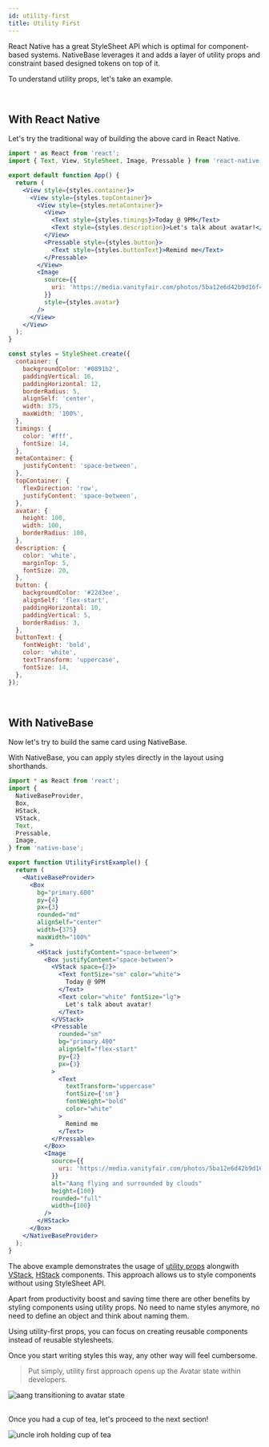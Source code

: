 ```yaml
---
id: utility-first
title: Utility First
---
```



React Native has a great StyleSheet API which is optimal for component-based systems. NativeBase leverages it and adds a layer of utility props and constraint based designed tokens on top of it.

To understand utility props, let's take an example.

<UtilityFirstExample />

<br />

## With React Native

Let's try the traditional way of building the above card in React Native.

<div style={{maxWidth: "100%", width:"800px"}}>

```jsx
import * as React from 'react';
import { Text, View, StyleSheet, Image, Pressable } from 'react-native';

export default function App() {
  return (
    <View style={styles.container}>
      <View style={styles.topContainer}>
        <View style={styles.metaContainer}>
          <View>
            <Text style={styles.timings}>Today @ 9PM</Text>
            <Text style={styles.description}>Let's talk about avatar!</Text>
          </View>
          <Pressable style={styles.button}>
            <Text style={styles.buttonText}>Remind me</Text>
          </Pressable>
        </View>
        <Image
          source={{
            uri: 'https://media.vanityfair.com/photos/5ba12e6d42b9d16f4545aa19/3:2/w_1998,h_1332,c_limit/t-Avatar-The-Last-Airbender-Live-Action.jpg',
          }}
          style={styles.avatar}
        />
      </View>
    </View>
  );
}

const styles = StyleSheet.create({
  container: {
    backgroundColor: '#0891b2',
    paddingVertical: 16,
    paddingHorizontal: 12,
    borderRadius: 5,
    alignSelf: 'center',
    width: 375,
    maxWidth: '100%',
  },
  timings: {
    color: '#fff',
    fontSize: 14,
  },
  metaContainer: {
    justifyContent: 'space-between',
  },
  topContainer: {
    flexDirection: 'row',
    justifyContent: 'space-between',
  },
  avatar: {
    height: 100,
    width: 100,
    borderRadius: 100,
  },
  description: {
    color: 'white',
    marginTop: 5,
    fontSize: 20,
  },
  button: {
    backgroundColor: '#22d3ee',
    alignSelf: 'flex-start',
    paddingHorizontal: 10,
    paddingVertical: 5,
    borderRadius: 3,
  },
  buttonText: {
    fontWeight: 'bold',
    color: 'white',
    textTransform: 'uppercase',
    fontSize: 14,
  },
});
```

</div>

<UtilityFirstExample />

<br />

## With NativeBase

Now let's try to build the same card using NativeBase.

With NativeBase, you can apply styles directly in the layout using shorthands.

<div style={{maxWidth: "100%", width:"800px"}}>

```jsx
import * as React from 'react';
import {
  NativeBaseProvider,
  Box,
  HStack,
  VStack,
  Text,
  Pressable,
  Image,
} from 'native-base';

export function UtilityFirstExample() {
  return (
    <NativeBaseProvider>
      <Box
        bg="primary.600"
        py={4}
        px={3}
        rounded="md"
        alignSelf="center"
        width={375}
        maxWidth="100%"
      >
        <HStack justifyContent="space-between">
          <Box justifyContent="space-between">
            <VStack space={2}>
              <Text fontSize="sm" color="white">
                Today @ 9PM
              </Text>
              <Text color="white" fontSize="lg">
                Let's talk about avatar!
              </Text>
            </VStack>
            <Pressable
              rounded="sm"
              bg="primary.400"
              alignSelf="flex-start"
              py={2}
              px={3}
            >
              <Text
                textTransform="uppercase"
                fontSize={'sm'}
                fontWeight="bold"
                color="white"
              >
                Remind me
              </Text>
            </Pressable>
          </Box>
          <Image
            source={{
              uri: 'https://media.vanityfair.com/photos/5ba12e6d42b9d16f4545aa19/3:2/w_1998,h_1332,c_limit/t-Avatar-The-Last-Airbender-Live-Action.jpg',
            }}
            alt="Aang flying and surrounded by clouds"
            height={100}
            rounded="full"
            width={100}
          />
        </HStack>
      </Box>
    </NativeBaseProvider>
  );
}
```

</div>

The above example demonstrates the usage of [utility props](utility-props) alongwith [VStack](v-stack), [HStack](h-stack) components. This approach allows us to style components without using StyleSheet API.

Apart from productivity boost and saving time there are other benefits by styling components using utility props.
No need to name styles anymore, no need to define an object and think about naming them.

Using utility-first props, you can focus on creating reusable components instead of reusable stylesheets.

Once you start writing styles this way, any other way will feel cumbersome.

> Put simply, utility first approach opens up the Avatar state within developers.

<div style={{ textAlign: 'center' }}>
  <img
    src="/img/aang-avatar-state.gif"
    alt="aang transitioning to avatar state"
  />
</div>

<br />

Once you had a cup of tea, let's proceed to the next section!

<div className="tailwind">
  <div className="row mb-8 -ml-2">
    <TileLink
      title="Design tokens"
      url="design-tokens"
      description="Refer design token guide to understand how utility props map to your theme values"
      className="bg-gray-600"
    />
  </div>
  <img
    className="mx-auto"
    src="/img/iroh-tea.webp"
    alt="uncle iroh holding cup of tea"
  />

</div>
